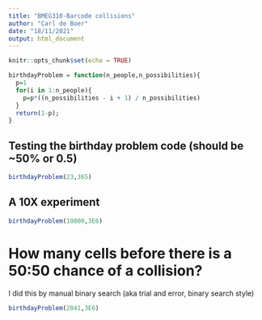 ```yaml
---
title: "BMEG310-Barcode collisions"
author: "Carl de Boer"
date: "18/11/2021"
output: html_document
---
```


```r
knitr::opts_chunk$set(echo = TRUE)
```

```r
birthdayProblem = function(n_people,n_possibilities){
  p=1
  for(i in 1:n_people){
    p=p*((n_possibilities - i + 1) / n_possibilities)
  }
  return(1-p);
}
```

## Testing the birthday problem code (should be ~50% or 0.5)
```r
birthdayProblem(23,365)
```

## A 10X experiment
```r
birthdayProblem(10000,3E6)
```


# How many cells before there is a 50:50 chance of a collision?

I did this by manual binary search (aka trial and error, binary search style)
```r
birthdayProblem(2041,3E6)
```
